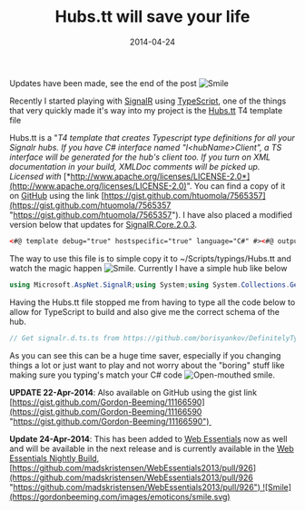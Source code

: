 ﻿---
title: 'Hubs.tt will save your life'
date: 2014-04-24
tags: ['SignalR', 'Visual Studio', 'TypeScript', 'GitHub Projects']
draft: false
summary: 'Updates have been made, see the end of the post'
---


Updates have been made, see the end of the post ![Smile](https://gordonbeeming.com/images/emoticons/smile.svg)
 
Recently I started playing with [SignalR](http://signalr.net/) using [TypeScript](http://www.typescriptlang.org/), one of the things that very quickly made it's way into my project is the [Hubs.tt](https://gordonbeeming.com/blog/post/hubstt-will-save-your-life) T4 template file
 
Hubs.tt is a "*T4 template that creates Typescript type definitions for all your Signalr hubs. If you have C# interface named "I&lt;hubName&gt;Client", a TS interface will be generated for the hub's client too. If you turn on XML documentation in your build, XMLDoc comments will be picked up. Licensed with* [*http://www.apache.org/licenses/LICENSE-2.0*](http://www.apache.org/licenses/LICENSE-2.0)". You can find a copy of it on [GitHub](http://github.com) using the link [https://gist.github.com/htuomola/7565357](https://gist.github.com/htuomola/7565357 "https://gist.github.com/htuomola/7565357"). I have also placed a modified version below that updates for [SignalR.Core.2.0.3](https://www.nuget.org/packages/Microsoft.AspNet.SignalR.Core/2.0.3).
 
```xml
<#@ template debug="true" hostspecific="true" language="C#" #><#@ output extension=".d.ts" #><# /* Update this line to match your version of SignalR */ #><#@ assembly name="$(SolutionDir)\packages\Microsoft.AspNet.SignalR.Core.2.0.3\lib\net45\Microsoft.AspNet.SignalR.Core.dll" #><# /* Load the current project's DLL to make sure the DefaultHubManager can find things */ #><#@ assembly name="$(TargetPath)" #><#@ assembly name="System.Core" #><#@ assembly name="System.Web" #><#@ assembly name="System.Xml, Version=4.0.0.0, Culture=neutral, PublicKeyToken=b77a5c561934e089" #><#@ assembly name="System.Xml.Linq, Version=4.0.0.0, Culture=neutral, PublicKeyToken=b77a5c561934e089" #><#@ import namespace="System.IO" #><#@ import namespace="System.Text.RegularExpressions" #><#@ import namespace="System.Threading.Tasks" #><#@ import namespace="Microsoft.AspNet.SignalR" #><#@ import namespace="Microsoft.AspNet.SignalR.Hubs" #><#@ import namespace="System.Linq" #><#@ import namespace="System.Reflection" #><#@ import namespace="System.Collections.Generic" #><#@ import namespace="System.Xml.Linq" #><#    var hubmanager = new DefaultHubManager(new DefaultDependencyResolver());#>// Get signalr.d.ts.ts from https://github.com/borisyankov/DefinitelyTyped (or delete the reference)/// <reference path="signalr/signalr.d.ts" />/// <reference path="jquery/jquery.d.ts" />////////////////////// available hubs ////////////////////////#region available hubsinterface SignalR {<#foreach (var hub in hubmanager.GetHubs()){#>    /**      * The hub implemented by <#=hub.HubType.FullName#>      */    <#= FirstCharLowered(hub.Name) #> : <#= hub.HubType.Name #>;<#}#>}//#endregion available hubs///////////////////////// Service Contracts ///////////////////////////#region service contracts<#foreach (var hub in hubmanager.GetHubs()){    var hubType = hub.HubType;    string clientContractName = hubType.Namespace + ".I" + hubType.Name + "Client";    var clientType = hubType.Assembly.GetType(clientContractName);#>//#region <#= hub.Name#> hubinterface <#= hubType.Name #> {        /**      * This property lets you send messages to the <#= hub.Name#> hub.      */    server : <#= hubType.Name #>Server;    /**      * The functions on this property should be replaced if you want to receive messages from the <#= hub.Name#> hub.      */    client : <#= clientType != null?(hubType.Name+"Client"):"any"#>;}<#/* Server type definition */#>interface <#= hubType.Name #>Server {<#    foreach (var method in hubmanager.GetHubMethods(hub.Name ))    {        var ps = method.Parameters.Select(x => x.Name+ " : "+GetTypeContractName(x.ParameterType));        var docs = GetXmlDocForMethod(hubType.GetMethod(method.Name));#>    /**       * Sends a "<#= FirstCharLowered(method.Name) #>" message to the <#= hub.Name#> hub.      * Contract Documentation: <#= docs.Summary #><#    foreach (var p in method.Parameters)    {#>      * @param <#=p.Name#> {<#=GetTypeContractName(p.ParameterType)#>} <#=docs.ParameterSummary(p.Name)#><#    }#>      * @return {JQueryPromise of <#= GetTypeContractName(method.ReturnType)#>}      */    <#= FirstCharLowered(method.Name) #>(<#=string.Join(", ", ps)#>) : JQueryPromise<<#= GetTypeContractName(method.ReturnType)#>>;<#    }#>}<#/* Client type definition */#><#     if (clientType != null)    {#>interface <#= hubType.Name #>Client{<#    foreach (var method in clientType.GetMethods())    {        var ps = method.GetParameters().Select(x => x.Name+ " : "+GetTypeContractName(x.ParameterType));        var docs = GetXmlDocForMethod(method);#>    /**      * Set this function with a "function(<#=string.Join(", ", ps)#>){}" to receive the "<#= FirstCharLowered(method.Name) #>" message from the <#= hub.Name#> hub.      * Contract Documentation: <#= docs.Summary #><#    foreach (var p in method.GetParameters())    {#>      * @param <#=p.Name#> {<#=GetTypeContractName(p.ParameterType)#>} <#=docs.ParameterSummary(p.Name)#><#    }#>      * @return {void}      */    <#= FirstCharLowered(method.Name) #> : (<#=string.Join(", ", ps)#>) => void;<#    }#>}<#    }#>//#endregion <#= hub.Name#> hub<#}#>//#endregion service contracts////////////////////// Data Contracts ////////////////////////#region data contracts<#while(viewTypes.Count!=0){    var type = viewTypes.Pop();#>/**  * Data contract for <#= type.FullName#>  */interface <#= GenericSpecificName(type) #> {<#    foreach (var property in type.GetProperties(BindingFlags.Instance|BindingFlags.Public|BindingFlags.DeclaredOnly))    {#>    <#= property.Name#> : <#= GetTypeContractName(property.PropertyType)#>;<#    }#>}<#}#>//#endregion data contracts<#+    private Stack<Type> viewTypes = new Stack<Type>();    private HashSet<Type> doneTypes = new HashSet<Type>();    private string GetTypeContractName(Type type)    {        if (type == typeof (Task))        {            return "void /*task*/";        }        if (type.IsArray)        {            return GetTypeContractName(type.GetElementType())+"[]";        }        if (type.IsGenericType && typeof(Task<>).IsAssignableFrom(type.GetGenericTypeDefinition()))        {            return GetTypeContractName(type.GetGenericArguments()[0]);        }        if (type.IsGenericType && typeof(Nullable<>).IsAssignableFrom(type.GetGenericTypeDefinition()))        {            return GetTypeContractName(type.GetGenericArguments()[0]);        }        if (type.IsGenericType && typeof(List<>).IsAssignableFrom(type.GetGenericTypeDefinition()))        {            return GetTypeContractName(type.GetGenericArguments()[0])+"[]";        }            switch (type.Name.ToLowerInvariant())        {            case "datetime":                return "string";            case "int16":            case "int32":            case "int64":            case "single":            case "double":                return "number";            case "boolean":                return "bool";            case "void":            case "string":                return type.Name.ToLowerInvariant();        }        if (!doneTypes.Contains(type))        {            doneTypes.Add(type);            viewTypes.Push(type);        }        return GenericSpecificName(type);    }    private string GenericSpecificName(Type type)    {        //todo: update for Typescript's generic syntax once invented        string name = type.Name;        int index = name.IndexOf('`');        name = index == -1 ? name : name.Substring(0, index);        if (type.IsGenericType)        {            name += "Of"+string.Join("And", type.GenericTypeArguments.Select(GenericSpecificName));        }        return name;    }    private string FirstCharLowered(string s)    {        return Regex.Replace(s, "^.", x => x.Value.ToLowerInvariant());    }    Dictionary<Assembly, XDocument> xmlDocs = new Dictionary<Assembly, XDocument>();     private XDocument XmlDocForAssembly(Assembly a)    {        XDocument value;        if (!xmlDocs.TryGetValue(a, out value))        {            var path = new Uri(a.CodeBase.Replace(".dll", ".xml")).LocalPath;            xmlDocs[a] = value = File.Exists(path) ? XDocument.Load(path) : null;        }        return value;    }    private MethodDocs GetXmlDocForMethod(MethodInfo method)    {        var xmlDocForHub = XmlDocForAssembly(method.DeclaringType.Assembly);        if (xmlDocForHub == null)        {            return new MethodDocs();        }        var methodName = string.Format("M:{0}.{1}({2})", method.DeclaringType.FullName, method.Name, string.Join(",", method.GetParameters().Select(x => x.ParameterType.FullName)));        var xElement = xmlDocForHub.Descendants("member").SingleOrDefault(x => (string) x.Attribute("name") == methodName);        return xElement==null?new MethodDocs():new MethodDocs(xElement);    }    private class MethodDocs    {        public MethodDocs()        {            Summary = "---";            Parameters = new Dictionary<string, string>();        }        public MethodDocs(XElement xElement)        {            Summary = ((string) xElement.Element("summary") ?? "").Trim();            Parameters = xElement.Elements("param").ToDictionary(x => (string) x.Attribute("name"), x=>x.Value);        }        public string Summary { get; set; }        public Dictionary<string, string> Parameters { get; set; }            public string ParameterSummary(string name)        {            if (Parameters.ContainsKey(name))            {                return Parameters[name];            }            return "";        }    }#>
```

The way to use this file is to simple copy it to ~/Scripts/typings/Hubs.tt and watch the magic happen ![Smile](https://gordonbeeming.com/images/emoticons/smile.svg). Currently I have a simple hub like below

```csharp
using Microsoft.AspNet.SignalR;using System;using System.Collections.Generic;using System.Linq;namespace SignalR_TypeScript_BasicChat.hubs{    public class ChatHub : Hub    {        private static List<ConnectedClients> connections = new List<ConnectedClients>();        public void Connect(string displayName)        {            if (!connections.Exists(o => o.ConnectionId == Context.ConnectionId))            {                connections.Add(new ConnectedClients { ConnectionId = Context.ConnectionId, DisplayName = string.IsNullOrEmpty(displayName) ? Context.ConnectionId : displayName });            }            if (!string.IsNullOrEmpty(displayName))            {                connections.First(o => o.ConnectionId == Context.ConnectionId).DisplayName = displayName;            }            connections.First(o => o.ConnectionId == Context.ConnectionId).LastPingTime = DateTime.Now;        }        public void Disconnect()        {            if (connections.Exists(o => o.ConnectionId == Context.ConnectionId))            {                connections.Remove(connections.First(o => o.ConnectionId == Context.ConnectionId));            }        }        public ConnectedClients[] GetConnectedClients()        {            Connect(null);            return connections.Where(o => DateTime.Now.Subtract(o.LastPingTime).TotalSeconds < 15 && o.ConnectionId != Context.ConnectionId).ToArray();        }        public void SendAll(ChatMessage message)        {            Connect(message.Name);            // Call the addNewMessageToPage method to update clients.            Clients.All.addNewMessageToPage(message);        }        public void SendTo(ChatMessage message)        {            if (string.IsNullOrEmpty(message.ConnectionId) || message.ConnectionId == "everyone" || message.ConnectionId == "null")            {                SendAll(message);            }            else            {                Connect(message.Name);                // Call the addNewMessageToPage method to update clients.                Clients.Caller.addNewMessageToPage(message);                Clients.Client(message.ConnectionId).addNewMessageToPage(message);            }        }    }    public class ConnectedClients    {        public string ConnectionId { get; internal set; }        public string DisplayName { get; internal set; }        public DateTime LastPingTime { get; internal set; }    }    public interface IChatHubClient    {        void addNewMessageToPage(ChatMessage msg);    }    public class ChatMessage    {        public string Name { get; set; }        public string Message { get; set; }        public string ConnectionId { get; set; }    }}
```

Having the Hubs.tt file stopped me from having to type all the code below to allow for TypeScript to build and also give me the correct schema of the hub.

```csharp
// Get signalr.d.ts.ts from https://github.com/borisyankov/DefinitelyTyped (or delete the reference)/// <reference path="signalr/signalr.d.ts" />/// <reference path="jquery/jquery.d.ts" />////////////////////// available hubs ////////////////////////#region available hubsinterface SignalR {    /**      * The hub implemented by SignalR_TypeScript_BasicChat.hubs.ChatHub      */    chatHub : ChatHub;}//#endregion available hubs///////////////////////// Service Contracts ///////////////////////////#region service contracts//#region ChatHub hubinterface ChatHub {        /**      * This property lets you send messages to the ChatHub hub.      */    server : ChatHubServer;    /**      * The functions on this property should be replaced if you want to receive messages from the ChatHub hub.      */    client : ChatHubClient;}interface ChatHubServer {    /**       * Sends a "connect" message to the ChatHub hub.      * Contract Documentation: ---      * @param displayName {string}       * @return {JQueryPromise of void}      */    connect(displayName : string) : JQueryPromise<void>;    /**       * Sends a "disconnect" message to the ChatHub hub.      * Contract Documentation: ---      * @return {JQueryPromise of void}      */    disconnect() : JQueryPromise<void>;    /**       * Sends a "getConnectedClients" message to the ChatHub hub.      * Contract Documentation: ---      * @return {JQueryPromise of ConnectedClients[]}      */    getConnectedClients() : JQueryPromise<ConnectedClients[]>;    /**       * Sends a "sendAll" message to the ChatHub hub.      * Contract Documentation: ---      * @param message {ChatMessage}       * @return {JQueryPromise of void}      */    sendAll(message : ChatMessage) : JQueryPromise<void>;    /**       * Sends a "sendTo" message to the ChatHub hub.      * Contract Documentation: ---      * @param message {ChatMessage}       * @return {JQueryPromise of void}      */    sendTo(message : ChatMessage) : JQueryPromise<void>;}interface ChatHubClient{    /**      * Set this function with a "function(msg : ChatMessage){}" to receive the "addNewMessageToPage" message from the ChatHub hub.      * Contract Documentation: ---      * @param msg {ChatMessage}       * @return {void}      */    addNewMessageToPage : (msg : ChatMessage) => void;}//#endregion ChatHub hub//#endregion service contracts////////////////////// Data Contracts ////////////////////////#region data contracts/**  * Data contract for SignalR_TypeScript_BasicChat.hubs.ChatMessage  */interface ChatMessage {    Name : string;    Message : string;    ConnectionId : string;}/**  * Data contract for SignalR_TypeScript_BasicChat.hubs.ConnectedClients  */interface ConnectedClients {    ConnectionId : string;    DisplayName : string;    LastPingTime : string;}//#endregion data contracts
```

As you can see this can be a huge time saver, especially if you changing things a lot or just want to play and not worry about the "boring" stuff like making sure you typing's match your C# code ![Open-mouthed smile](https://gordonbeeming.com/images/emoticons/open-mouthed-smile.svg).

**UPDATE 22-Apr-2014**: Also available on GitHub using the gist link [https://gist.github.com/Gordon-Beeming/11166590](https://gist.github.com/Gordon-Beeming/11166590 "https://gist.github.com/Gordon-Beeming/11166590") 

**Update 24-Apr-2014**: This has been added to [Web Essentials](http://vswebessentials.com/) now as well and will be available in the next release and is currently available in the [Web Essentials Nightly Build](http://vswebessentials.com/download#nightly), [https://github.com/madskristensen/WebEssentials2013/pull/926](https://github.com/madskristensen/WebEssentials2013/pull/926 "https://github.com/madskristensen/WebEssentials2013/pull/926") ![Smile](https://gordonbeeming.com/images/emoticons/smile.svg)

<Figure key="/images/85510f3507d0426c991d203ad6f5fec3.png" src="/images/85510f3507d0426c991d203ad6f5fec3.png" alt="image" width="0" height="0" caption="FILL THIS IN" />


